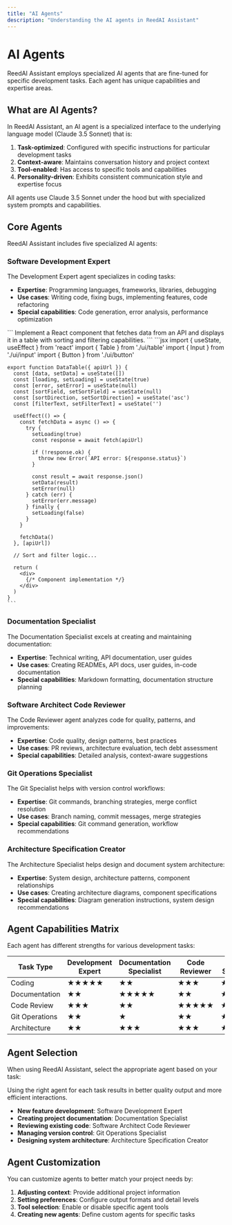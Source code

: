 ```yaml
---
title: "AI Agents"
description: "Understanding the AI agents in ReedAI Assistant"
---
```


# AI Agents

ReedAI Assistant employs specialized AI agents that are fine-tuned for specific development tasks. Each agent has unique capabilities and expertise areas.

## What are AI Agents?

In ReedAI Assistant, an AI agent is a specialized interface to the underlying language model (Claude 3.5 Sonnet) that is:

1. **Task-optimized**: Configured with specific instructions for particular development tasks
2. **Context-aware**: Maintains conversation history and project context
3. **Tool-enabled**: Has access to specific tools and capabilities
4. **Personality-driven**: Exhibits consistent communication style and expertise focus

<Note>
  All agents use Claude 3.5 Sonnet under the hood but with specialized system
  prompts and capabilities.
</Note>

## Core Agents

ReedAI Assistant includes five specialized AI agents:

### Software Development Expert

The Development Expert agent specializes in coding tasks:

- **Expertise**: Programming languages, frameworks, libraries, debugging
- **Use cases**: Writing code, fixing bugs, implementing features, code refactoring
- **Special capabilities**: Code generation, error analysis, performance optimization

<Tabs>
  <Tab title="Example Prompt">
    ```
    Implement a React component that fetches data from an API and displays it in a table with sorting and filtering capabilities.
    ```
  </Tab>
  <Tab title="Sample Response">
    ```jsx
    import { useState, useEffect } from 'react'
    import { Table } from './ui/table'
    import { Input } from './ui/input'
    import { Button } from './ui/button'
    
    export function DataTable({ apiUrl }) {
      const [data, setData] = useState([])
      const [loading, setLoading] = useState(true)
      const [error, setError] = useState(null)
      const [sortField, setSortField] = useState(null)
      const [sortDirection, setSortDirection] = useState('asc')
      const [filterText, setFilterText] = useState('')
      
      useEffect(() => {
        const fetchData = async () => {
          try {
            setLoading(true)
            const response = await fetch(apiUrl)
            
            if (!response.ok) {
              throw new Error(`API error: ${response.status}`)
            }
            
            const result = await response.json()
            setData(result)
            setError(null)
          } catch (err) {
            setError(err.message)
          } finally {
            setLoading(false)
          }
        }
        
        fetchData()
      }, [apiUrl])
      
      // Sort and filter logic...
      
      return (
        <div>
          {/* Component implementation */}
        </div>
      )
    }
    ```
  </Tab>
</Tabs>

### Documentation Specialist

The Documentation Specialist excels at creating and maintaining documentation:

- **Expertise**: Technical writing, API documentation, user guides
- **Use cases**: Creating READMEs, API docs, user guides, in-code documentation
- **Special capabilities**: Markdown formatting, documentation structure planning

### Software Architect Code Reviewer

The Code Reviewer agent analyzes code for quality, patterns, and improvements:

- **Expertise**: Code quality, design patterns, best practices
- **Use cases**: PR reviews, architecture evaluation, tech debt assessment
- **Special capabilities**: Detailed analysis, context-aware suggestions

### Git Operations Specialist

The Git Specialist helps with version control workflows:

- **Expertise**: Git commands, branching strategies, merge conflict resolution
- **Use cases**: Branch naming, commit messages, merge strategies
- **Special capabilities**: Git command generation, workflow recommendations

### Architecture Specification Creator

The Architecture Specialist helps design and document system architecture:

- **Expertise**: System design, architecture patterns, component relationships
- **Use cases**: Creating architecture diagrams, component specifications
- **Special capabilities**: Diagram generation instructions, system design recommendations

## Agent Capabilities Matrix

Each agent has different strengths for various development tasks:

| Task Type      | Development Expert | Documentation Specialist | Code Reviewer | Git Specialist | Architecture Specialist |
| -------------- | ------------------ | ------------------------ | ------------- | -------------- | ----------------------- |
| Coding         | ★★★★★              | ★★                       | ★★★           | ★              | ★★                      |
| Documentation  | ★★                 | ★★★★★                    | ★★            | ★              | ★★★                     |
| Code Review    | ★★★                | ★★                       | ★★★★★         | ★★             | ★★★                     |
| Git Operations | ★★                 | ★                        | ★★            | ★★★★★          | ★                       |
| Architecture   | ★★                 | ★★★                      | ★★★           | ★              | ★★★★★                   |

## Agent Selection

When using ReedAI Assistant, select the appropriate agent based on your task:

<Warning>
  Using the right agent for each task results in better quality output and more
  efficient interactions.
</Warning>

- **New feature development**: Software Development Expert
- **Creating project documentation**: Documentation Specialist
- **Reviewing existing code**: Software Architect Code Reviewer
- **Managing version control**: Git Operations Specialist
- **Designing system architecture**: Architecture Specification Creator

## Agent Customization

You can customize agents to better match your project needs by:

1. **Adjusting context**: Provide additional project information
2. **Setting preferences**: Configure output formats and detail levels
3. **Tool selection**: Enable or disable specific agent tools
4. **Creating new agents**: Define custom agents for specific tasks
